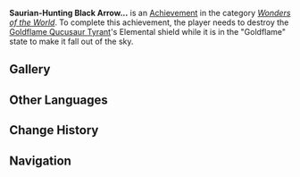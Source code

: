 {{Achievement Infobox
|id           = 82250
|order id     = 2250
|category     = Wonders of the World
|description  = Destroy the [[Goldflame Qucusaur Tyrant]]'s Elemental shield while it is in the "Goldflame" state to make it fall out of the sky
|requirements = 
|primogems    = 5
|tracking     = 
|topic        = Holawaqa Ngoubou
|type         = Boss
|hidden       = 1
|set          = 
}}
'''Saurian-Hunting Black Arrow...''' is an [[Achievement]] in the category ''[[Wonders of the World]]''. To complete this achievement, the player needs to destroy the [[Goldflame Qucusaur Tyrant]]'s Elemental shield while it is in the "Goldflame" state to make it fall out of the sky.
<!--
==Gameplay Notes==
*
-->
==Gallery==
{{Preview
|size=300px
|file=Holawaqa Ngoubou Golden Flame Transformation
|caption=Transformation into the "Goldflame" state
}}
<!--
==Video Guides==
{{EVT
|video1   = 
|caption1 = 
}}
-->
==Other Languages==
{{Other Languages
|en       = Saurian-Hunting Black Arrow...
|zhs      = 猎龙的黑箭…
|zhs_rm   = 
|zht      = 獵龍的黑箭…
|zht_rm   = 
|zh_tl    = 
|ja       = 竜殺しの黒い矢…
|ja_rm    = Ryuugoroshi no Kuroi Ya...
|ja_tl    = Dragon-Killing Black Arrow...
|ko       = 용을 사냥하는 검은 화살…
|ko_tl    = 
|es       = La Flecha Negra
|es_tl    = The Black Arrow
|fr       = Les flèches noires du chasseur de sauriens...
|fr_tl    = The Saurian Hunter's Black Arrows...
|ru       = Чёрная стрела охотника на заврианов...
|ru_tl    = Saurian Hunter's Black Arrow...
|th       = ลูกธนูสีดำสำหรับล่า Saurian...
|th_rm    = 
|th_tl    = 
|vi       = Mũi Tên Đen Săn Saurian...
|vi_tl    = 
|de       = Schwarze Saurier-Jagdpfeile ...
|de_tl    = Black Saurian Hunting Arrows ...
|id       = Panah Hitam Pemburu Saurian ....
|id_tl    = The Saurian Hunter's Black Arrow ....
|pt       = Flechas Negras de Caça Sauriana
|pt_tl    = Black Arrows for Saurian Hunting
|tr       = Sürüngen Avcısı Kara Ok...
|tr_tl    = 
|it       = Frecce nere per la caccia ai Saurici...
|it_tl    = 
}}

==Change History==
{{Change History|5.0}}
<!--
==References==
{{Reflist}}
-->
==Navigation==
{{Achievement Navbox}}